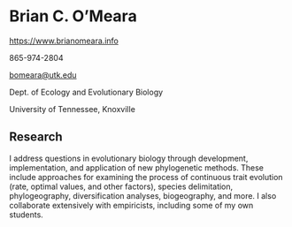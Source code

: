 # Brian C. O'Meara

[https://www.brianomeara.info](https://www.brianomeara.info)

865-974-2804

[bomeara@utk.edu](mailto:bomeara@utk.edu)

Dept. of Ecology and Evolutionary Biology

University of Tennessee, Knoxville

## Research

I address questions in evolutionary biology through development, implementation, and application of new phylogenetic methods. These include approaches for examining the process of continuous trait evolution (rate, optimal values, and other factors), species delimitation, phylogeography, diversification analyses, biogeography, and more. I also collaborate extensively with empiricists, including some of my own students.
